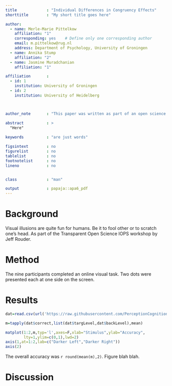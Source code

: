 ```yaml
---
title             : "Individual Differences in Congruency Effects"
shorttitle        : "My short title goes here"

author: 
  - name: Merle-Marie Pittelkow
    affiliation: "1"
    corresponding: yes    # Define only one corresponding author
    email: m.pittelkow@rug.nl
    address: Department of Psychology, University of Groningen
  - name: Annika Stump
    affiliation: "2"
  - name: Jasmine Muradchanian
    affiliation: "1"

affiliation       :
  - id: 1
    institution: University of Groningen
  - id: 2
    institution: University of Heidelberg



author_note       : "This paper was written as part of an open science class"

abstract          : >
  "Here"
  
keywords          : "are just words"

figsintext        : no
figurelist        : no
tablelist         : no
footnotelist      : no
lineno            : no


class             : "man"

output            : papaja::apa6_pdf
---
```



# Background

Visual illusions are quite fun for humans. Be it to fool other or to scratch one's head. 
As part of the Transparent Open Science IOPS workshop by Jeff Rouder.


# Method
The nine participants completed an online visual task. Two dots were presented each at one side on the screen.


# Results

```r
dat=read.csv(url('https://raw.githubusercontent.com/PerceptionCognitionLab/data3/master/brightCompare1/data'),header=TRUE)
```


```r
m=tapply(dat$correct,list(dat$targLevel,dat$backLevel),mean)
```

```r
matplot(1:2,m,typ='l',axes=F,xlab="Stimulus",ylab="Accuracy",
        lty=1,ylim=c(0,1),lwd=2)
axis(1,at=1:2,lab=c("Darker Left","Darker Right"))
axis(2)
```

The overall accuracy was `r round(mean(m),2)`.  Figure \ref{fig:res} blah blah.

# Discussion

